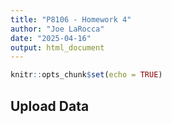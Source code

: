 ```yaml
---
title: "P8106 - Homework 4"
author: "Joe LaRocca"
date: "2025-04-16"
output: html_document
---
```


```r
knitr::opts_chunk$set(echo = TRUE)
```

## Upload Data